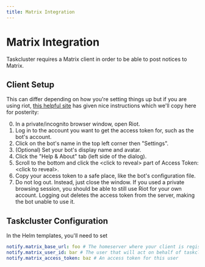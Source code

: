 ```yaml
---
title: Matrix Integration
---
```


# Matrix Integration

Taskcluster requires a Matrix client in order to be able to post notices to Matrix.

## Client Setup

This can differ depending on how you're setting things up but if you are using riot,
[this helpful site](https://t2bot.io/docs/access_tokens/) has given nice instructions
which we'll copy here for posterity:

0. In a private/incognito browser window, open Riot.
0. Log in to the account you want to get the access token for, such as the bot's account.
0. Click on the bot's name in the top left corner then "Settings".
0. (Optional) Set your bot's display name and avatar.
0. Click the "Help & About" tab (left side of the dialog).
0. Scroll to the bottom and click the &lt;click to reveal> part of Access Token: &lt;click to reveal>.
0. Copy your access token to a safe place, like the bot's configuration file.
0. Do not log out. Instead, just close the window. If you used a private browsing session, you should be able to still use Riot for your own account. Logging out deletes the access token from the server, making the bot unable to use it.

## Taskcluster Configuration

In the Helm templates, you'll need to set

```yaml
notify.matrix_base_url: foo # The homeserver where your client is registered
notify.matrix_user_id: bar # The user that will act on behalf of taskcluster
notify.matrix_access_token: baz # An access token for this user
```
